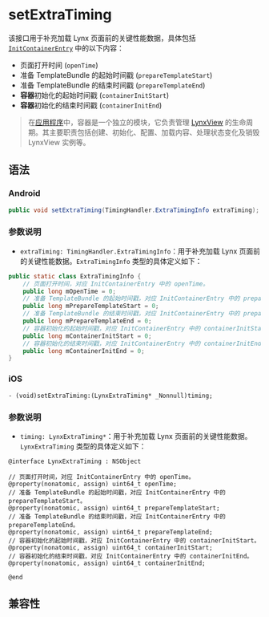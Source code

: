 # setExtraTiming

该接口用于补充加载 Lynx 页面前的关键性能数据，具体包括 [`InitContainerEntry`](api/lynx-api/performance-api/performance-entry/init-container-entry) 中的以下内容：

- 页面打开时间 (`openTime`)
- 准备 TemplateBundle 的起始时间戳 (`prepareTemplateStart`)
- 准备 TemplateBundle 的结束时间戳 (`prepareTemplateEnd`)
- **容器**初始化的起始时间戳 (`containerInitStart`)
- **容器**初始化的结束时间戳 (`containerInitEnd`)

> 在[应用程序](guide/spec#app)中，容器是一个独立的模块，它负责管理 [LynxView](guide/spec#lynxview) 的生命周期。其主要职责包括创建、初始化、配置、加载内容、处理状态变化及销毁 LynxView 实例等。

## 语法

### Android

```java
public void setExtraTiming(TimingHandler.ExtraTimingInfo extraTiming);
```

### 参数说明

- `extraTiming: TimingHandler.ExtraTimingInfo`：用于补充加载 Lynx 页面前的关键性能数据。`ExtraTimingInfo` 类型的具体定义如下：

```java
public static class ExtraTimingInfo {
    // 页面打开时间，对应 InitContainerEntry 中的 openTime。
    public long mOpenTime = 0;
    // 准备 TemplateBundle 的起始时间戳，对应 InitContainerEntry 中的 prepareTemplateStart。
    public long mPrepareTemplateStart = 0;
    // 准备 TemplateBundle 的结束时间戳，对应 InitContainerEntry 中的 prepareTemplateEnd。
    public long mPrepareTemplateEnd = 0;
    // 容器初始化的起始时间戳，对应 InitContainerEntry 中的 containerInitStart。
    public long mContainerInitStart = 0;
    // 容器初始化的结束时间戳，对应 InitContainerEntry 中的 containerInitEnd。
    public long mContainerInitEnd = 0;
}
```

### iOS

```objc
- (void)setExtraTiming:(LynxExtraTiming* _Nonnull)timing;
```

### 参数说明

- `timing: LynxExtraTiming*`：用于补充加载 Lynx 页面前的关键性能数据。`LynxExtraTiming` 类型的具体定义如下：

```objc
@interface LynxExtraTiming : NSObject

// 页面打开时间，对应 InitContainerEntry 中的 openTime。
@property(nonatomic, assign) uint64_t openTime;
// 准备 TemplateBundle 的起始时间戳，对应 InitContainerEntry 中的 prepareTemplateStart。
@property(nonatomic, assign) uint64_t prepareTemplateStart;
// 准备 TemplateBundle 的结束时间戳，对应 InitContainerEntry 中的 prepareTemplateEnd。
@property(nonatomic, assign) uint64_t prepareTemplateEnd;
// 容器初始化的起始时间戳，对应 InitContainerEntry 中的 containerInitStart。
@property(nonatomic, assign) uint64_t containerInitStart;
// 容器初始化的结束时间戳，对应 InitContainerEntry 中的 containerInitEnd。
@property(nonatomic, assign) uint64_t containerInitEnd;

@end
```

## 兼容性


<LegacyCompatTable metadata="lynx-native-api/lynx-view/set-extra-timing" />
